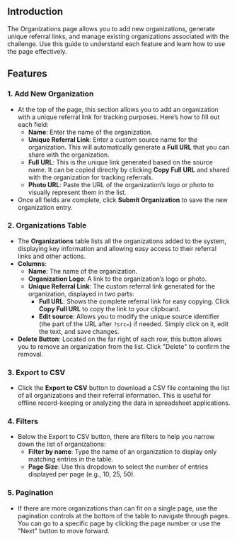 ## Introduction

The Organizations page allows you to add new organizations, generate unique referral links, and manage existing organizations associated with the challenge. Use this guide to understand each feature and learn how to use the page effectively.

## Features

### 1. **Add New Organization**

- At the top of the page, this section allows you to add an organization with a unique referral link for tracking purposes. Here’s how to fill out each field:
    - **Name**: Enter the name of the organization.
    - **Unique Referral Link**: Enter a custom source name for the organization. This will automatically generate a **Full URL** that you can share with the organization.
    - **Full URL**: This is the unique link generated based on the source name. It can be copied directly by clicking **Copy Full URL** and shared with the organization for tracking referrals.
    - **Photo URL**: Paste the URL of the organization’s logo or photo to visually represent them in the list.
- Once all fields are complete, click **Submit Organization** to save the new organization entry.

### 2. **Organizations Table**

- The **Organizations** table lists all the organizations added to the system, displaying key information and allowing easy access to their referral links and other actions.
- **Columns**:
    - **Name**: The name of the organization.
    - **Organization Logo**: A link to the organization’s logo or photo.
    - **Unique Referral Link**: The custom referral link generated for the organization, displayed in two parts:
        - **Full URL**: Shows the complete referral link for easy copying. Click **Copy Full URL** to copy the link to your clipboard.
        - **Edit source**: Allows you to modify the unique source identifier (the part of the URL after `?src=`) if needed. Simply click on it, edit the text, and save changes.
- **Delete Button**: Located on the far right of each row, this button allows you to remove an organization from the list. Click "Delete" to confirm the removal.

### 3. **Export to CSV**

- Click the **Export to CSV** button to download a CSV file containing the list of all organizations and their referral information. This is useful for offline record-keeping or analyzing the data in spreadsheet applications.

### 4. **Filters**

- Below the Export to CSV button, there are filters to help you narrow down the list of organizations:
    - **Filter by name**: Type the name of an organization to display only matching entries in the table.
    - **Page Size**: Use this dropdown to select the number of entries displayed per page (e.g., 10, 25, 50).

### 5. **Pagination**

- If there are more organizations than can fit on a single page, use the pagination controls at the bottom of the table to navigate through pages. You can go to a specific page by clicking the page number or use the "Next" button to move forward.
